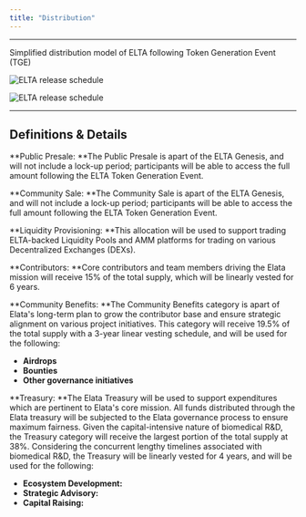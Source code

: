 ```yaml
---
title: "Distribution"
---
```


---

Simplified distribution model of ELTA following Token Generation Event (TGE)

<img
  src="/images/main/elta-distribution-light.svg"
  alt="ELTA release schedule"
  className="block dark:hidden"
/>

<img
  src="/images/main/elta-distribution-dark.svg"
  alt="ELTA release schedule"
  className="hidden dark:block"
/>

---

## Definitions & Details

**Public Presale: **The Public Presale is apart of the ELTA Genesis, and will not include a lock-up period; participants will be able to access the full amount following the ELTA Token Generation Event.

**Community Sale: **The Community Sale is apart of the ELTA Genesis, and will not include a lock-up period; participants will be able to access the full amount following the ELTA Token Generation Event.

**Liquidity Provisioning: **This allocation will be used to support trading ELTA-backed Liquidity Pools and AMM platforms for trading on various Decentralized Exchanges (DEXs).

**Contributors: **Core contributors and team members driving the Elata mission will receive 15% of the total supply, which will be linearly vested for 6 years.

**Community Benefits: **The Community Benefits category is apart of Elata's long-term plan to grow the contributor base and ensure strategic alignment on various project initiatives. This category will receive 19.5% of the total supply with a 3-year linear vesting schedule, and will be used for the following:

- **Airdrops**
- **Bounties**
- **Other governance initiatives**

**Treasury: **The Elata Treasury will be used to support expenditures which are pertinent to Elata's core mission. All funds distributed through the Elata treasury will be subjected to the Elata governance process to ensure maximum fairness. Given the capital-intensive nature of biomedical R&D, the Treasury category will receive the largest portion of the total supply at 38%. Considering the concurrent lengthy timelines associated with biomedical R&D, the Treasury will be linearly vested for 4 years, and will be used for the following:

- **Ecosystem Development:**
- **Strategic Advisory:**
- **Capital Raising:**